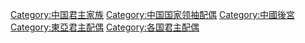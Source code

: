 [[Category:中国君主家族|Category:中国君主家族]]
[[Category:中国国家领袖配偶|Category:中国国家领袖配偶]]
[[Category:中國後宮|Category:中國後宮]]
[[Category:東亞君主配偶|Category:東亞君主配偶]]
[[Category:各国君主配偶|Category:各国君主配偶]]